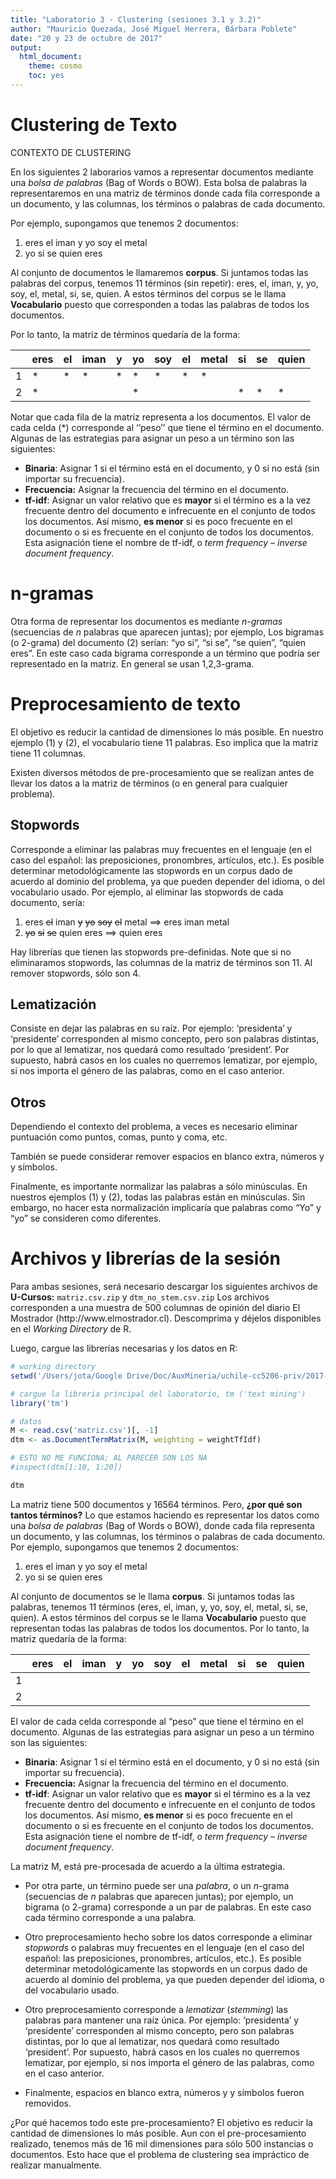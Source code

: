 ```yaml
---
title: "Laboratorio 3 - Clustering (sesiones 3.1 y 3.2)"
author: "Mauricio Quezada, José Miguel Herrera, Bárbara Poblete"
date: "20 y 23 de octubre de 2017"
output: 
  html_document: 
    theme: cosmo
    toc: yes
---
```



# Clustering de Texto


CONTEXTO DE CLUSTERING


En los siguientes 2 laborarios vamos a representar documentos mediante una  *bolsa de palabras* (Bag of Words o BOW). 
Esta bolsa de palabras la representaremos en una matriz de términos donde cada fila corresponde a un documento, y las columnas, los términos o palabras de cada documento. 

Por ejemplo, supongamos que tenemos 2 documentos:

1. eres el iman y yo soy el metal
2. yo si se quien eres

Al conjunto de documentos le llamaremos **corpus**.
Si juntamos todas las palabras del corpus, tenemos 11 términos (sin repetir): eres, el, iman, y, yo, soy, el, metal, si, se, quien. 
A estos términos del corpus se le llama **Vocabulario** puesto que corresponden a todas las palabras de todos los documentos. 

Por lo tanto, la matriz de términos quedaría de la forma:

|   | eres | el | iman | y | yo | soy | el | metal | si | se | quien |
|---|------|----|------|---|----|-----|----|-------|----|----|-------|
| 1 |  *   | *  |  *   | * | *  | *   | *  |  *    |    |    |       |
| 2 |  *   |    |      |   | *  |     |    |       | *  | *  |   *   |

Notar que cada fila de la matriz representa a los documentos. 
El valor de cada celda (*) corresponde al ''peso'' que tiene el término en el documento. 
Algunas de las estrategias para asignar un peso a un término son las siguientes:

- **Binaria**: Asignar 1 si el término está en el documento, y 0 si no está (sin importar su frecuencia).
- **Frecuencia:** Asignar la frecuencia del término en el documento.
- **tf-idf**: Asignar un valor relativo que es **mayor** si el término es a la vez frecuente dentro del documento e infrecuente en el conjunto de todos los documentos. Así mismo, **es menor** si es poco frecuente en el documento o si es frecuente en el conjunto de todos los documentos. Esta asignación tiene el nombre de tf-idf, o *term frequency -- inverse document frequency*.

# n-gramas

Otra forma de representar los documentos es mediante *n-gramas* (secuencias de *n* palabras que aparecen juntas); por ejemplo, Los bigramas (o 2-grama) del documento (2) serían: "yo si", "si se", "se quien", "quien eres". En este caso cada bigrama corresponde a un término que podría ser representado en la matriz.  En general se usan 1,2,3-grama. 

# Preprocesamiento de texto

El objetivo es reducir la cantidad de dimensiones lo más posible. En nuestro ejemplo (1) y (2), el vocabulario tiene 11 palabras. Eso implica que la matriz tiene 11 columnas. 

Existen diversos métodos de pre-procesamiento que se realizan antes de llevar los datos a la matriz de términos (o en general para cualquier problema). 


## Stopwords

Corresponde a eliminar las palabras muy frecuentes en el lenguaje (en el caso del español: las preposiciones, pronombres, artículos, etc.). Es posible determinar metodológicamente las stopwords en un corpus dado de acuerdo al dominio del problema, ya que pueden depender del idioma, o del vocabulario usado.
Por ejemplo, al eliminar las stopwords de cada documento, sería:

1. eres ~~el~~ iman ~~y~~ ~~yo~~ ~~soy~~ ~~el~~ metal ==> eres iman metal
2. ~~yo~~ ~~si~~ ~~se~~ quien eres ==> quien eres

Hay librerías que tienen las stopwords pre-definidas. 
Note que si no eliminaramos stopwords, las columnas de la matriz de términos son 11. Al remover stopwords, sólo son 4.


## Lematización

Consiste en dejar las palabras en su raíz. Por ejemplo: 'presidenta' y 'presidente' corresponden al mismo concepto, pero son palabras distintas, por lo que al lematizar, nos quedará como resultado 'president'. Por supuesto, habrá casos en los cuales no querremos lematizar, por ejemplo, si nos importa el género de las palabras, como en el caso anterior.

## Otros

Dependiendo el contexto del problema, a veces es necesario eliminar puntuación como puntos, comas, punto y coma, etc. 

También se puede considerar remover espacios en blanco extra, números y y símbolos.

Finalmente, es importante normalizar las palabras a sólo minúsculas. En nuestros ejemplos (1) y (2), todas las palabras están en minúsculas. Sin embargo, no hacer esta normalización implicaría que palabras como "Yo" y "yo" se consideren como diferentes. 






# Archivos y librerías de la sesión

Para ambas sesiones, será necesario descargar los siguientes archivos de **U-Cursos:** `matriz.csv.zip` y `dtm_no_stem.csv.zip` Los archivos corresponden a una muestra de 500 columnas de opinión del diario El Mostrador (http://www.elmostrador.cl).
Descomprima y déjelos disponibles en el *Working Directory* de R.

Luego, cargue las librerías necesarias y los datos en R:

```r
# working directory
setwd('/Users/jota/Google Drive/Doc/AuxMineria/uchile-cc5206-priv/2017-2/lab5/')

# cargue la libreria principal del laboratorio, tm ('text mining')
library('tm')

# datos
M <- read.csv('matriz.csv')[, -1]
dtm <- as.DocumentTermMatrix(M, weighting = weightTfIdf)

# ESTO NO ME FUNCIONA; AL PARECER SON LOS NA
#inspect(dtm[1:10, 1:20])

dtm
```


La matriz tiene 500 documentos y 16564 términos. 
Pero, **¿por qué son tantos términos?** 
Lo que estamos haciendo es representar los datos como una *bolsa de palabras* (Bag of Words o BOW), donde cada fila representa un documento, y las columnas, los términos o palabras de cada documento. 
Por ejemplo, supongamos que tenemos 2 documentos:

1. eres el iman y yo soy el metal
2. yo si se quien eres

Al conjunto de documentos se le llama **corpus**.
Si juntamos todas las palabras, tenemos 11 términos (eres, el, iman, y, yo, soy, el, metal, si, se, quien). 
A estos términos del corpus se le llama **Vocabulario** puesto que representan todas las palabras de todos los documentos. 
Por lo tanto, la matriz quedaría de la forma:

|   | eres | el | iman | y | yo | soy | el | metal | si | se | quien |
|---|------|----|------|---|----|-----|----|-------|----|----|-------|
| 1 |      |    |      |   |    |     |    |       |    |    |       |
| 2 |      |    |      |   |    |     |    |       |    |    |       |


El valor de cada celda corresponde al "peso" que tiene el término en el documento. 
Algunas de las estrategias para asignar un peso a un término son las siguientes:

- **Binaria**: Asignar 1 si el término está en el documento, y 0 si no está (sin importar su frecuencia).
- **Frecuencia:** Asignar la frecuencia del término en el documento.
- **tf-idf**: Asignar un valor relativo que es **mayor** si el término es a la vez frecuente dentro del documento e infrecuente en el conjunto de todos los documentos. Así mismo, **es menor** si es poco frecuente en el documento o si es frecuente en el conjunto de todos los documentos. Esta asignación tiene el nombre de tf-idf, o *term frequency -- inverse document frequency*.


La matriz M, está pre-procesada de acuerdo a la última estrategia. 

- Por otra parte, un término puede ser una *palabra*, o un $n$-grama (secuencias de $n$ palabras que aparecen juntas); por ejemplo, un bigrama (o $2$-grama) corresponde a un par de palabras. En este caso cada término corresponde a una palabra.

- Otro preprocesamiento hecho sobre los datos corresponde a eliminar *stopwords* o palabras muy frecuentes en el lenguaje (en el caso del español: las preposiciones, pronombres, artículos, etc.). Es posible determinar metodológicamente las stopwords en un corpus dado de acuerdo al dominio del problema, ya que pueden depender del idioma, o del vocabulario usado.

- Otro preprocesamiento corresponde a *lematizar* (*stemming*) las palabras para mantener una raíz única. Por ejemplo: 'presidenta' y 'presidente' corresponden al mismo concepto, pero son palabras distintas, por lo que al lematizar, nos quedará como resultado 'president'. Por supuesto, habrá casos en los cuales no querremos lematizar, por ejemplo, si nos importa el género de las palabras, como en el caso anterior.

- Finalmente, espacios en blanco extra, números y y símbolos fueron removidos.

¿Por qué hacemos todo este pre-procesamiento? El objetivo es reducir la cantidad de dimensiones lo más posible. Aun con el pre-procesamiento realizado, tenemos más de 16 mil dimensiones para sólo 500 instancias o documentos. Esto hace que el problema de clustering sea impráctico de realizar manualmente.
